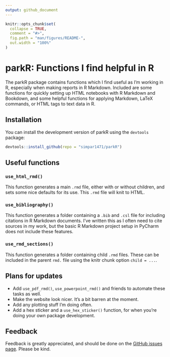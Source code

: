 ```yaml
---
output: github_document
---
```


<!-- README.md is generated from README.Rmd. Please edit that file -->

```r
knitr::opts_chunk$set(
  collapse = TRUE,
  comment = "#>",
  fig.path = "man/figures/README-",
  out.width = "100%"
)
```

# parkR: Functions I find helpful in R

<!-- badges: start -->
<!-- badges: end -->

The parkR package contains functions which I find useful as I'm working in R,
especially when making reports in R Markdown. Included are some functions for
quickly setting up HTML notebooks with R Markdown and Bookdown, and some helpful
functions for applying Markdown, LaTeX commands, or HTML tags to text data in R.

## Installation
You can install the development version of parkR using the `devtools` package:

```r
devtools::install_github(repo = "simpar1471/parkR")
```

## Useful functions

### `use_html_rmd()`
This function generates a main `.rmd` file, either with or without children, and
sets some nice defaults for its use. This `.rmd` file will knit to HTML.

### `use_bibliography()`
This function generates a folder containing a `.bib` and `.csl` file for
including citations in R Markdown documents. I've written this as I often need
to cite sources in my work, but the basic R Markdown project setup in PyCharm
does not include these features.

### `use_rmd_sections()`
This function generates a folder containing child `.rmd` files. These can be
included in the parent `rmd.` file using the knitr chunk option `child = ...`.

## Plans for updates
* Add `use_pdf_rmd()`, `use_powerpoint_rmd()` and friends to automate these
  tasks as well.
* Make the website look nicer. It's a bit barren at the moment.
* Add any plotting stuff I'm doing often.
* Add a hex sticker and a `use_hex_sticker()` function, for when you're doing
  your own package development.

## Feedback
Feedback is greatly appreciated, and should be done on the
[GitHub issues page](https://www.github.com/parkR/issues). Please be kind.
